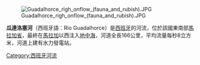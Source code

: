 [[Image:Guadalhorce_righ_onflow_(fauna_and_rubish).JPG|thumb]]

'''瓜達洛塞河'''（西班牙語：Río Guadalhorce）是[[西班牙|西班牙]]的河流，位於該國東南部[[馬拉加省|馬拉加省]]，最終在[[馬拉加|馬拉加]]以西注入[[地中海|地中海]]，河道全長166公里，平均流量每秒8立方米，河道上建有水力發電站。

{{coord|36.666|N|4.455|W|source:kolossus-dewiki|display=title}}

{{Spain-geo-stub}}
[[Category:西班牙河流|Category:西班牙河流]]